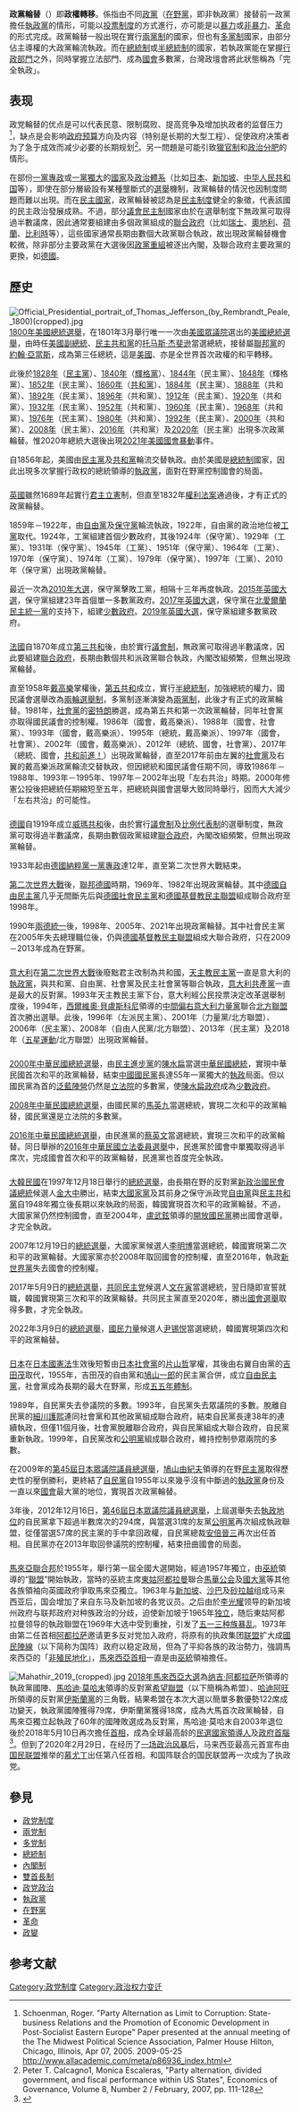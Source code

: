 '''政黨輪替'''（{{lang-en|Transition of power}}）即'''政權轉移'''。係指由不同[[政黨|政黨]]（[[在野黨|在野黨]]，即非執政黨）接替前一政黨擔任[[執政黨|執政黨]]的情形，可能以[[投票制度|投票制度]]的方式進行，亦可能是以[[暴力|暴力]]或[[非暴力|非暴力]]、[[革命|革命]]的形式完成。政黨輪替一般出現在實行[[兩黨制|兩黨制]]的國家，但也有[[多黨制|多黨制]]國家，由部分佔主導權的大政黨輪流執政。而在[[總統制|總統制]]或[[半總統制|半總統制]]的國家，若執政黨能在掌握[[行政部門|行政部門]]之外，同時掌握立法部門、成為[[國會|國會]]多數黨，台灣政壇會將此狀態稱為「完全執政」。

== 表现 ==
政党輪替的优点是可以代表民意、限制腐败、提高竞争及增加执政者的监督压力<ref>Schoenman, Roger.  "Party Alternation as Limit to Corruption: State-business Relations and the Promotion of Economic Development in Post-Socialist Eastern Europe" Paper presented at the annual meeting of the The Midwest Political Science Association, Palmer House Hilton, Chicago, Illinois, Apr 07, 2005. 2009-05-25 http://www.allacademic.com/meta/p86936_index.html</ref>，缺点是会影响[[政府预算|政府预算]]方向及内容（特别是长期的大型工程）、促使政府决策者为了急于成效而减少必要的长期规划<ref>Peter T. Calcagno1, Monica Escaleras, "Party alternation, divided government, and fiscal performance within US States", Economics of Governance, Volume 8, Number 2 / February, 2007, pp. 111-128</ref>。另一問題是可能引致[[獵官制|獵官制]]和[[政治分肥|政治分肥]]的情形。

在部份[[一黨專政|一黨專政]]或[[一黨獨大|一黨獨大]]的[[國家|國家]]及[[政治|政治]][[體系|體系]]（比如[[日本|日本]]、[[新加坡|新加坡]]、[[中华人民共和国|中华人民共和国]]等），即使在部分層級設有某種壟斷式的[[選舉|選舉]]機制，政黨輪替的情況也因制度問題而難以出現。而在[[民主國家|民主國家]]，政黨輪替被認為是[[民主制度|民主制度]]健全的象徵，代表該國的民主政治發展成熟。不過，部分[[議會民主制|議會民主制]]國家由於在選舉制度下無政黨可取得過半數議席，因此通常要組建由多個政黨組成的[[聯合政府|聯合政府]]（比如[[瑞士|瑞士]]、[[奧地利|奧地利]]、[[荷蘭|荷蘭]]、[[比利時|比利時]]等），這些國家通常長期由數個大政黨聯合執政，故出現政黨輪替機會較微，除非部分主要政黨在大選後因[[政黨重組|政黨重組]]被逐出內閣，及聯合政府主要政黨的更換，如[[德國|德國]]。

== 歷史 ==
{{無來源章節}}
=== {{USA}} ===
[[File:Official_Presidential_portrait_of_Thomas_Jefferson_(by_Rembrandt_Peale,_1800)(cropped).jpg|thumb]] 
[[1800年美國總統選舉|1800年美國總統選舉]]，在1801年3月舉行唯一一次由[[美國眾議院|美國眾議院]]選出的[[美國總統選舉|美國總統選舉]]，由時任[[美國副總統|美國副總統]]、[[民主共和黨_(美國)|民主共和黨]]的[[托马斯·杰斐逊|托马斯·杰斐逊]]當選總統，接替屬[[聯邦黨|聯邦黨]]的[[約翰·亞當斯|約翰·亞當斯]]，成為第三任總統，這是[[美國|美國]]、亦是全世界首次政權的和平轉移。

此後於[[1828年美國總統選舉|1828年]]（[[民主黨_(美國)|民主黨]]）、[[1840年美國總統選舉|1840年]]（[[輝格黨_(美國)|輝格黨]]）、[[1844年美國總統選舉|1844年]]（民主黨）、[[1848年美國總統選舉|1848年]]（輝格黨）、[[1852年美國總統選舉|1852年]]（民主黨）、[[1860年美國總統選舉|1860年]]（[[共和黨_(美國)|共和黨]]）、[[1884年美國總統選舉|1884年]]（民主黨）、[[1888年美國總統選舉|1888年]]（共和黨）、[[1892年美國總統選舉|1892年]]（民主黨）、[[1896年美國總統選舉|1896年]]（共和黨）、[[1912年美國總統選舉|1912年]]（民主黨）、[[1920年美國總統選舉|1920年]]（共和黨）、[[1932年美國總統選舉|1932年]]（民主黨）、[[1952年美國總統選舉|1952年]]（共和黨）、[[1960年美國總統選舉|1960年]]（民主黨）、[[1968年美國總統選舉|1968年]]（共和黨）、[[1976年美國總統選舉|1976年]]（民主黨）、[[1980年美國總統選舉|1980年]]（共和黨）、[[1992年美國總統選舉|1992年]]（民主黨）、[[2000年美國總統選舉|2000年]]（共和黨）、[[2008年美國總統選舉|2008年]]（民主黨）、[[2016年美國總統選舉|2016年]]（共和黨）及[[2020年美國總統選舉|2020年]]（民主黨）出現多次政黨輪替。惟2020年總統大選後出現[[2021年美國國會暴動|2021年美國國會暴動]]事件。

自1856年起，美國由[[民主党_(美國)|民主黨]]及[[共和党_(美國)|共和黨]]輪流交替執政。由於美國是[[總統制|總統制]]國家，因此出現多次掌握行政权的總統領導的[[執政黨|執政黨]]，面對在野黨控制國會的局面。

=== {{UK}} ===
[[英國|英國]]雖然1689年起實行[[君主立憲|君主立憲]]制，但直至1832年[[權利法案|權利法案]]通過後，才有正式的政黨輪替。

1859年－1922年，由[[自由黨_(英國)|自由黨]]及[[保守黨_(英國)|保守黨]]輪流執政，1922年，自由黨的政治地位被[[工黨_(英國)|工黨]]取代。1924年，工黨組建首個少數政府，其後1924年（保守黨）、1929年（工黨）、1931年（保守黨）、1945年（工黨）、1951年（保守黨）、1964年（工黨）、1970年（保守黨）、1974年（工黨）、1979年（保守黨）、1997年（工黨）、2010年（保守黨）出現政黨輪替。

最近一次為[[2010年英國大選|2010年大選]]，保守黨擊敗工黨，相隔十三年再度執政。[[2015年英國大選|2015年英國大選]]，保守黨組建23年首個單一多數黨政府。[[2017年英國大選|2017年英國大選]]，保守黨在[[北愛爾蘭民主統一黨|北愛爾蘭民主統一黨]]的支持下，組建[[少數政府|少數政府]]。[[2019年英國大選|2019年英國大選]]，保守黨組建多數黨政府。

=== {{FRA}} ===
[[法國|法國]]自1870年成立[[法蘭西第三共和國|第三共和]]後，由於實行[[議會制|議會制]]，無政黨可取得過半數議席，因此要組建[[聯合政府|聯合政府]]，長期由數個共和派政黨聯合執政，內閣改組頻繁，但無出現政黨輪替。

直至1958年[[戴高樂|戴高樂]]掌權後，[[法蘭西第五共和國|第五共和]]成立，實行[[半總統制|半總統制]]，加強總統的權力，國民議會選舉改為[[兩輪選舉制|兩輪選舉制]]，多黨制逐漸演變為[[兩黨制|兩黨制]]，此後才有正式的政黨輪替。1981年，[[社會党_(法國)|社會黨]]的[[密特朗|密特朗]]勝選，成為第五共和第一次政黨輪替，同年社會黨亦取得國民議會的控制權。1986年（國會，戴高樂派）、1988年（國會，社會黨）、1993年（國會，戴高樂派）、1995年（總統，戴高樂派）、1997年（國會，社會黨）、2002年（國會，戴高樂派）、2012年（總統、國會，社會黨）、2017年（總統、國會，[[共和前進！|共和前進！]]）出現政黨輪替，直至2017年前由左翼的[[社會党_(法國)|社會黨]]及右翼的戴高樂派政黨輪流交替執政，但因總統和國民議會任期不同，導致1986年－1988年、1993年－1995年、1997年－2002年出現「左右共治」時期。2000年修憲公投後把總統任期縮短至五年，把總統與國會選舉大致同時舉行，因而大大減少「左右共治」的可能性。

=== {{GER}} ===
[[德國|德國]]自1919年成立[[威瑪共和|威瑪共和]]後，由於實行[[議會制|議會制]]及[[比例代表制|比例代表制]]的選舉制度，無政黨可取得過半數議席，長期由數個政黨組建[[聯合政府|聯合政府]]，內閣改組頻繁，但無出現政黨輪替。

1933年起由[[德國納粹黨|德國納粹黨]][[一黨專政|一黨專政]]達12年，直至第二次世界大戰結束。

[[第二次世界大戰|第二次世界大戰]]後，[[聯邦德國|聯邦德國]]時期，1969年、1982年出現政黨輪替。其中[[德國自由民主黨|德國自由民主黨]]几乎无間斷先后與[[德國社會民主黨|德國社會民主黨]]和[[德國基督教民主聯盟|德國基督教民主聯盟]]組成聯合政府至1998年。

1990年[[兩德統一|兩德統一]]後，1998年、2005年、2021年出現政黨輪替。其中社會民主黨在2005年失去總理職位後，仍與[[德國基督教民主聯盟|德國基督教民主聯盟]]組成大聯合政府，只在2009－2013年成為在野黨。

=== {{ITA}} ===
[[意大利|意大利]]在[[第二次世界大戰|第二次世界大戰]]後廢黜君主改制為共和國，[[意大利天主教民主黨|天主教民主黨]]一直是意大利的[[執政黨|執政黨]]，與共和黨、自由黨、社會黨及民主社會黨等聯合執政，[[意大利共產黨|意大利共產黨]]一直是最大的反對黨。1993年天主教民主黨下台，意大利經公民投票決定改革選舉制度後，1994年，[[西爾維奧·貝盧斯科尼|西爾維奧·貝盧斯科尼]]領導的[[中間偏右|中間偏右]][[意大利力量黨|意大利力量黨]]聯合[[北方聯盟|北方聯盟]]首次勝出選舉。此後，1996年（左派民主黨）、2001年（力量黨/北方聯盟）、2006年（民主黨）、2008年（自由人民黨/北方聯盟）、2013年（民主黨）及2018年（[[五星運動|五星運動]]/北方聯盟）出現政黨輪替。

=== {{ROC-TW}} ===
{{multiple image
| align = right
| perrow = 2/2/2
| total_width = 300
| caption_align = center
| title = 
| image1 = 總統陳水扁先生玉照 (國民大會實錄).jpg
| caption1 = 中華民國首位民主進步黨籍總統陳水扁
| image2 = 蔡英文官方元首肖像照.png
| caption2 = 中華民國首位女性總統蔡英文
}}

[[2000年中華民國總統選舉|2000年中華民國總統選舉]]，由[[民主進步黨|民主進步黨]]的[[陳水扁|陳水扁]]當選[[中華民國總統|中華民國總統]]，實現中華民國首次和平的政黨輪替，結束[[中國國民黨|中國國民黨]]長達55年一黨獨大的[[執政|執政]]局面。但以國民黨為首的[[泛藍陣營|泛藍陣營]]仍然是[[立法院|立法院]]的多數黨，使[[陳水扁政府|陳水扁政府]]成為[[少數政府|少數政府]]。

[[2008年中華民國總統選舉|2008年中華民國總統選舉]]，由國民黨的[[馬英九|馬英九]]當選總統，實現二次和平的政黨輪替，國民黨還是立法院的多數黨。

[[2016年中華民國總統選舉|2016年中華民國總統選舉]]，由民進黨的[[蔡英文|蔡英文]]當選總統，實現三次和平的政黨輪替。同日舉辦的[[2016年中華民國立法委員選舉|2016年中華民國立法委員選舉]]中，民進黨於國會中單獨取得過半席次，完成國會首次和平的政黨輪替，民進黨也首度完全執政。

=== {{ROK}} ===

[[大韓民國|大韓民國]]在1997年12月18日舉行的[[1997年大韓民國總統選舉|總統選舉]]，由長期在野的反對黨[[民主黨_(大韓民國2000年)|新政治國民會議]][[韓國總統|總統]]候選人[[金大中|金大中]]勝出，結束[[自由韩国党|大國家黨]]及其前身之保守派政党[[自由黨_(大韓民國)|自由黨]]與[[民主共和党_(韩国)|民主共和黨]]自1948年獨立後長期以來執政的局面，韓國實現首次和平的政黨輪替。不過，大國家黨仍然控制國會，直至2004年，[[盧武鉉|盧武鉉]]領導的[[開放國民黨|開放國民黨]]勝出國會選舉，才完全執政。

2007年12月19日的[[2007年大韓民國總統選舉|總統選舉]]，大國家黨候選人[[李明博|李明博]]當選總統，韓國實現第二次和平的政黨輪替。大國家黨亦於2008年取回國會的控制權，直至2016年，執政[[自由韩国党|新世界黨]]失去國會的控制權。

2017年5月9日的[[2017年大韓民國總統選舉|總統選舉]]，[[共同民主党|共同民主党]]候選人[[文在寅|文在寅]]當選總統，翌日隨即宣誓就職，韓國實現第三次和平的政黨輪替。共同民主黨直至2020年，勝出[[2020年韓國國會選舉|國會選舉]]取得多數，才完全執政。

2022年3月9日的[[2022年大韓民國總統選舉|總統選舉]]，[[國民力量|國民力量]]候選人[[尹锡悦|尹锡悦]]當選總統，韓國實現第四次和平的政黨輪替。

=== {{JPN}} ===
[[日本|日本]]在[[日本國憲法|日本國憲法]]生效後短暫由[[日本社會黨|日本社會黨]]的[[片山哲|片山哲]]掌權，其後由右翼自由黨的[[吉田茂|吉田茂]]取代，1955年，吉田茂的自由黨和[[鳩山一郎|鳩山一郎]]的民主黨合併，成立[[自由民主党_(日本)|自由民主黨]]，社會黨成為長期的最大在野黨，形成[[五五年體制|五五年體制]]。

1989年，自民黨失去參議院的多數。1993年，自民黨失去眾議院的多數。脫離自民黨的[[細川護熙|細川護熙]]連同社會黨和其他政黨組成聯合政府，結束自民黨長達38年的連續執政，但僅11個月後，社會黨脫離聯合政府，與自民黨組成大聯合政府，自民黨重新執政。1999年，自民黨改和[[公明黨|公明黨]]組成聯合政府，維持控制參眾兩院的多數。

在2009年的[[第45屆日本眾議院議員總選舉|第45屆日本眾議院議員總選舉]]，[[鳩山由紀夫|鳩山由紀夫]]領導的在野[[民主党_(日本1998年)|民主黨]]取得歷史性的壓倒勝利，更終結了[[自由民主党_(日本)|自民黨]]自1955年以來幾乎沒有中斷過的[[執政黨|執政黨]]身份及一直以來[[國會_(日本)|國會]]最大黨的地位，實現首次政黨輪替。

3年後，2012年12月16日，[[第46屆日本眾議院議員總選舉|第46屆日本眾議院議員總選舉]]，上屆選舉失去[[執政黨|執政地位]]的自民黨拿下超過半數席次的294席，與當選31席的友黨[[公明黨|公明黨]]再次組成執政聯盟，從僅當選57席的民主黨的手中拿回政權，自民黨總裁[[安倍晉三|安倍晉三]]再次出任首相。自民黨亦在2013年取回參議院的控制權，結束扭曲國會的局面。

=== {{MYS}} ===
[[馬來亞聯合邦|馬來亞聯合邦]]於1955年，舉行第一屆全國大選開始，經過1957年獨立，由[[巫統|巫統]]領導的“[[联盟_(马来西亚)|聯盟]]”開始執政，當時的巫統主席[[東姑阿都拉曼|東姑阿都拉曼]]聯合[[馬華公会|馬華公会]]及[[馬來西亞印度國民大會黨|國大黨]]等其他各族領袖向英國政府爭取馬來亞獨立。1963年与[[新加坡|新加坡]]、[[沙巴|沙巴]]及[[砂拉越|砂拉越]]组成马来西亚后，国会增加了来自东马及新加坡的各党议员。之后由於[[李光耀|李光耀]]领导的新加坡州政府与联邦政府对种族政治的分歧，迫使新加坡于1965年[[新加坡独立|独立]]，随后東姑阿都拉曼领导的執政聯盟在1969年大选中受到重挫，引发了[[五一三事件|五一三种族暴乱]]。1973年由第二任首相[[阿都拉萨|阿都拉萨]]邀请更多反对党加入政府，将原有的执政集团[[联盟_(马来西亚)|联盟]]扩大成[[國民陣線|國民陣線]]（以下简称为国阵）政府以稳定政局，但為了平抑各族的政治勢力，強調馬來西亞的「[[非殖民地化|非殖民地化]]」，[[馬來西亞首相|馬來西亞首相]]一直是由[[巫統|巫統]]領袖擔任。

[[File:Mahathir_2019_(cropped).jpg|thumb]] 
[[2018年馬來西亞大選|2018年馬來西亞大選]]為[[纳吉·阿都拉萨|纳吉·阿都拉萨]]所領導的執政黨國陣、[[馬哈迪·莫哈末|馬哈迪·莫哈末]]領導的反對黨[[希望聯盟|希望聯盟]]（以下簡稱為希盟）、[[哈迪阿旺|哈迪阿旺]]所領導的反對黨[[馬來西亞伊斯蘭黨|伊斯蘭黨]]的三角戰，結果希盟在本次大選以簡單多數優勢122席成功變天，執政黨國陣獲得79席，伊斯蘭黨獲得18席，成為大馬首次政黨輪替，自馬來亞獨立起執政了60年的國陣敗選成為反對黨，馬哈迪·莫哈末自2003年退位後於2018年5月10日再次擔任[[馬來西亞首相|首相]]，成為全球最高龄的[[民選|民選]][[國家領導人|國家領導人]]及[[政府首腦|政府首腦]]<ref>{{cite news|url=http://www.sinchew.com.my/node/1760041|title=大选关键词（六）：变天政党轮替，迎来新政局|date=2018-05-30|publisher=[[星洲网|星洲网]]|accessdate=2020-10-21|archive-date=2019-06-10|archive-url=https://web.archive.org/web/20190610150410/http://www.sinchew.com.my/node/1760041|dead-url=no}}</ref>。但到了2020年2月29日，在经历了[[2020年马来西亚政治危机|一场政治风暴]]后，马来西亚最高元首宣布由[[国民联盟_(马来西亚)|国民联盟]]推举的[[慕尤丁|慕尤丁]]出任第八任首相。和国阵联合的国民联盟再一次成为了执政党。

== 參見 ==
* [[政党制度|政党制度]]
* [[兩党制|兩党制]]
* [[多党制|多党制]]
* [[總統制|總統制]]
* [[內閣制|內閣制]]
* [[雙首長制|雙首長制]]
* [[政党政治|政党政治]]
* [[執政黨|執政黨]]
* [[在野黨|在野黨]]
* [[革命|革命]]
* [[政變|政變]]

== 参考文献 ==
<div class="references-small">
<references></references>
</div>



[[Category:政党制度|Category:政党制度]]
[[Category:政治权力变迁|Category:政治权力变迁]]